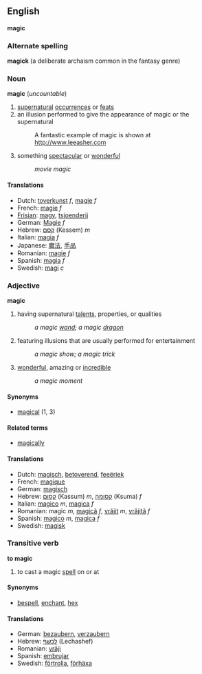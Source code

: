 ==English==
'''magic'''

===Alternate spelling===
'''magick''' (a deliberate archaism common in the fantasy genre) 

===Noun===
'''magic''' (''uncountable'')

# [[supernatural]] [[occur]]rences or [[feat]]s
# an illusion performed to give the appearance of magic or the supernatural
#:A fantastic example of magic is shown at http://www.leeasher.com
# something [[spectacular]] or [[wonderful]]
#: ''movie magic''

====Translations====
*Dutch: [[toverkunst]] ''f'', [[magie]] ''f''
*French: [[magie]] ''f''
*[[Frisian]]: [[magy]], [[tsjoenderij]]
*German: [[Magie]] ''f''
*Hebrew: [[קסם]] (Kessem) ''m''
*Italian: [[magia]] ''f''
*Japanese: [[魔法]], [[手品]]
*Romanian: [[magie]] ''f''
*Spanish: [[magia]] ''f''
*Swedish: [[magi]] ''c''

===Adjective===
'''magic'''

# having supernatural [[talent]]s, properties, or qualities
#: ''a magic [[wand]]; a magic [[dragon]]''
# featuring illusions that are usually performed for entertainment
#: ''a magic show; a magic trick'' 
# [[wonder]]ful, amazing or [[incredible]]
#: ''a magic moment''

====Synonyms====
*[[magical]] (1, 3)

====Related terms====
*[[magically]]

====Translations====
*Dutch: [[magisch]], [[betoverend]], [[feeëriek]]
*French: [[magique]]
*German: [[magisch]]
*Hebrew: [[קסום]] (Kassum) ''m'', [[קסומה]] (Ksuma) ''f''
*Italian: [[magico]] ''m'', [[magica]] ''f''
*Romanian: magic ''m'', [[magică]] ''f'', [[vrăjit]] ''m'', [[vrăjită]] ''f''
*Spanish: [[magico]] ''m'', [[magica]] ''f''
*Swedish: [[magisk]]

===Transitive verb===
'''to magic'''

# to cast a magic [[spell]] on or at

====Synonyms====
*[[bespell]], [[enchant]], [[hex]]

====Translations====
*German: [[bezaubern]], [[verzaubern]]
*Hebrew: [[לכשף]] (Lechashef)
*Romanian: [[vrăji]]
*Spanish: [[embrujar]]
*Swedish: [[förtrolla]], [[förhäxa]]